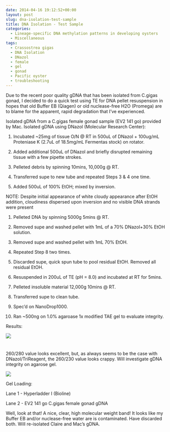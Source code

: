 ```yaml
---
date: 2014-04-16 19:12:52+00:00
layout: post
slug: dna-isolation-test-sample
title: DNA Isolation - Test Sample
categories:
  - Lineage-specific DNA methylation patterns in developing oysters
  - Miscellaneous
tags:
  - Crassostrea gigas
  - DNA Isolation
  - DNazol
  - female
  - gel
  - gonad
  - Pacific oyster
  - troubleshooting
---
```


Due to the recent poor quality gDNA that has been isolated from C.gigas gonad, I decided to do a quick test using TE for DNA pellet resuspension in hopes that old Buffer EB (Qiagen) or old nuclease-free H2O (Promega) are to blame for the apparent, rapid degradation that I've experienced.

Isolated gDNA from a C.gigas female gonad sample (EV2 141 go) provided by Mac. Isolated gDNA using DNazol (Molecular Research Center):





  1. Incubated ~25mg of tissue O/N @ RT in 500uL of DNazol + 100ug/mL Proteniase K (2.7uL of 18.5mg/mL Fermentas stock) on rotator.



  2. Added additional 500uL of DNazol and briefly disrupted remaining tissue with a few pipette strokes.



  3. Pelleted debris by spinning 10mins, 10,000g @ RT.



  4. Transferred supe to new tube and repeated Steps 3 & 4 one time.



  5. Added 500uL of 100% EtOH; mixed by inversion.






NOTE: Despite initial appearance of white cloudy appearance after EtOH addition, cloudiness dispersed upon inversion and no visible DNA strands were present





  1. Pelleted DNA by spinning 5000g 5mins @ RT.



  2. Removed supe and washed pellet with 1mL of a 70% DNazol+30% EtOH solution.



  3. Removed supe and washed pellet with 1mL 70% EtOH.



  4. Repeated Step 8 two times.



  5. Discarded supe, quick spun tube to pool residual EtOH. Removed all residual EtOH.



  6. Resuspended in 200uL of TE (pH = 8.0) and incubated at RT for 5mins.



  7. Pelleted insoluble material 12,000g 10mins @ RT.



  8. Transferred supe to clean tube.



  9. Spec'd on NanoDrop1000.



  10. Ran ~500ng on 1.0% agaroase 1x modified TAE gel to evaluate integrity.






Results:

![](https://eagle.fish.washington.edu/Arabidopsis/20140416%20-%20EV2_141_go_ODs.JPG)



# 



260/280 value looks excellent, but, as always seems to be the case with DNazol/TriReagent, the 260/230 value looks crappy. Will investigate gDNA integrity on agarose gel.

![](https://eagle.fish.washington.edu/Arabidopsis/20140416%20-%20Gel%20EV2%20141%20go%20gDNA.jpg)

Gel Loading:

Lane 1 - Hyperladder I (Bioline)

Lane 2 - EV2 141 go C.gigas female gonad gDNA

Well, look at that! A nice, clear, high molecular weight band! It looks like my Buffer EB and/or nuclease-free water are is contaminated. Have discarded both. Will re-isolated Claire and Mac's gDNA.
